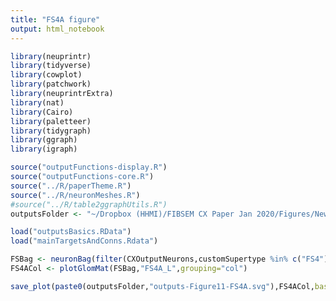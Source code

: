 ```yaml
---
title: "FS4A figure"
output: html_notebook
---
```


```r
library(neuprintr)
library(tidyverse)
library(cowplot)
library(patchwork)
library(neuprintrExtra)
library(nat)
library(Cairo)
library(paletteer)
library(tidygraph)
library(ggraph)
library(igraph)
```

```r
source("outputFunctions-display.R")
source("outputFunctions-core.R")
source("../R/paperTheme.R")
source("../R/neuronMeshes.R")
#source("../R/table2ggraphUtils.R")
outputsFolder <- "~/Dropbox (HHMI)/FIBSEM CX Paper Jan 2020/Figures/NewOutputs/figure11-FS4A/"
```

```r
load("outputsBasics.RData")
load("mainTargetsAndConns.Rdata")
```

```r
FSBag <- neuronBag(filter(CXOutputNeurons,customSupertype %in% c("FS4")),selfRef = T,slctROI=outsideRegions,omitInputs = T,renaming = cxRetyping) %>% combineRois(outsideRegions,"Outside")
FS4ACol <- plotGlomMat(FSBag,"FS4A_L",grouping="col")
```

```r
save_plot(paste0(outputsFolder,"outputs-Figure11-FS4A.svg"),FS4ACol,base_height = 11/5,base_width = 8.5)
```